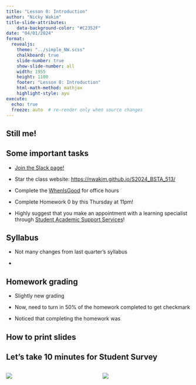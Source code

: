 ```yaml
---
title: "Lesson 0: Introduction"
author: "Nicky Wakim"
title-slide-attributes:
    data-background-color: "#C2352F"
date: "04/01/2024"
format: 
  revealjs:
    theme: "../simple_NW.scss"
    chalkboard: true
    slide-number: true
    show-slide-number: all
    width: 1955
    height: 1100
    footer: "Lesson 0: Introduction"
    html-math-method: mathjax
    highlight-style: ayu
execute:
  echo: true
  freeze: auto  # re-render only when source changes
---
```


## Still me!

## Some important tasks

-   [Join the Slack page!](https://join.slack.com/t/bsta512613w2024/shared_invite/zt-29g7biioz-XhPs~tj8xwL1GajEw9YlTg)

-   Star the class website: [https://nwakim.github.io/S2024_BSTA_513/](https://nwakim.github.io/W2024_BSTA_512/){.uri}

-   Complete the [WhenIsGood](https://whenisgood.net/53kgg2b) for office hours

-   Complete Homework 0 by this Thursday at 11pm!

-   Highly suggest that you make an appointment with a learning specialist through [Student Academic Support Services](https://sakai.ohsu.edu/portal/site/Student_Support)!

## Syllabus

-   Not many changes from last quarter's syllabus

-   

## Homework grading

-   Slightly new grading

-   Now, need to turn in 50% of the homework completed to get checkmark

-   Noticed that completing the homework was

## How to print slides

## Let's take 10 minutes for Student Survey

::: columns
::: {.column width="50%"}
![](images/Student_survey.png){fig-align="center"}
:::

::: {.column width="50%"}
![](images/Survey_QR.png){fig-align="center"}
:::
:::
